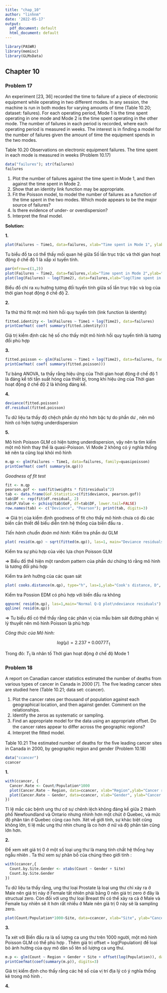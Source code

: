 ```yaml
---
title: "chap_10"
author: "linhnm"
date: '2022-05-17'
output:
  pdf_document: default
  html_document: default
---
```


```r
library(PASWR)
library(memisc)
library(GLMsData)
```

## Chapter 10

### Problem 17

An experiment [23, 36] recorded the time to failure of a piece of electronic equipment while operating in two diﬀerent modes. In any session, the machine is run in both modes for varying amounts of time (Table 10.20; dataset: failures). For each operating period, Mode 1 is the time spent operating in one mode and Mode 2 is the time spent operating in the other mode. The number of failures in each period is recorded, where each operating period is measured in weeks. The interest is in ﬁnding a model for the number of failures given the amount of time the equipment spends in the two modes.

Table 10.20 Observations on electronic equipment failures. The time spent in each mode is measured in weeks (Problem 10.17)

```r
data("failures"); str(failures)
failures
```

1.  Plot the number of failures against the time spent in Mode 1, and then against the time spent in Mode 2.
2.  Show that an identity link function may be appropriate.
3.  Fit the Poisson model, to model the number of failures as a function of the time spent in the two modes. Which mode appears to be the major source of failures?
4.  Is there evidence of under- or overdispersion?
5.  Interpret the ﬁnal model.

**Solution:**

**1.**

```r
plot(Failures ~ Time1, data=failures, xlab="Time spent in Mode 1", ylab="Number of failures")
```

Tu biểu đồ ta có thể thấy mối quan hệ giữa Số lần trục trặc và thời gian hoạt động ở chế độ 1 là xấp xỉ tuyến tính.

```r
par(mfrow=c(1,2))
plot(Failures ~ Time2, data=failures,xlab="Time spent in Mode 2",ylab="Number of failures")
plot(log(Failures) ~ log(Time2), data=failures,xlab="log(Time spent in Mode 2)",ylab="Number of failures")
```

Biểu đồ chỉ ra xu hướng tương đối tuyến tính giữa số lần trục trặc và log của thời gian hoạt động ở chế độ 2.

**2.**

Ta thử thử fit một mô hình hồi quy tuyến tính (link function là identity)

```r
fitted.identity <- lm(Failures ~ Time1 + log(Time2), data=failures)
printCoefmat( coef( summary(fitted.identity)))
```

Giá trị kiểm định các hệ số cho thấy một mô hình hồi quy tuyến tính là tương đối phù hợp

**3.**

```r
fitted.poisson <- glm(Failures ~ Time1 + log(Time2), data=failures, family=poisson(link="log"))
printCoefmat( coef( summary(fitted.poisson)))
```

Tư bảng ANOVA, ta thấy rằng hiệu ứng của Thời gian hoạt động ở chế độ 1 là đáng kể tới tần suất hỏng của thiết bị, trong khi hiệu ứng của Thời gian hoạt động ở chế độ 2 là không đáng kể.

**4.**

```r
deviance(fitted.poisson)
df.residual(fitted.poisson)
```

Tu dữ liệu ta thấy độ chệch phần dự nhỏ hơn bậc tự do phần dư , nên mô hình có hiện tượng underdispersion

**5.**

Mô hình Poisson GLM có hiện tương underdispersion, vậy nên ta tìm kiếm một mô hình thay thế là quasi-Poisson. Vì Mode 2 không có ý nghĩa thống kê nên ta cũng loại khỏi mô hình

```r
m.qp <- glm(Failures ~ Time1, data=failures, family=quasipoisson)
printCoefmat( coef( summary(m.qp)))
```

*Goodness of fit test *
```r
fit <- m.qp
pearson.gof <- sum(fit$weights * fit$residuals^2)
tab <- data.frame(GoF.Statistic=c(fit$deviance, pearson.gof))
tab$DF <- rep(fit$df.residual, 2)
tab$P.Value <- pchisq(tab$GoF, df=tab$DF, lower.tail=FALSE)
row.names(tab) <- c("Deviance", "Pearson"); print(tab, digits=3)
```
=> Giá trị của kiểm định goodness of fit cho thấy mô hình chưa  có đủ các biến cần thiết để biểu diễn tính hệ thống của biến đầu ra . 


*Tiến hành chuẩn đoán mô hình:* Kiểm tra phần dư GLM

```r
plot( resid(m.qp) ~ sqrt(fitted(m.qp)), las=1, main="Deviance residuals", ylab="Deviance residuals",xlab="Square root of fitted values" )
```

Kiểm tra sự phù hợp của việc lựa chọn Poisson GLM

=> Biểu đồ thể hiện một random pattern của phần dư chứng tỏ rằng mô hình là tương đối phù hợp

Kiểm tra ảnh hưởng của các quan sát

```r
plot( cooks.distance(m.qp), type="h", las=1,ylab="Cook's distance, D", main="Cook's distance")
```

Kiểm tra Possion EDM có phù hợp với biến đầu ra không

```r
qqnorm( resid(m.qp), las=1,main="Normal Q-Q plot\ndeviance residuals")
qqline( resid(m.qp))
```

=> Tu biểu đồ có thể thấy rằng các phân vị của mẫu bám sát đường phân vị lý thuyết nên mô hình Poisson là phù hợp

*Công thức của Mô hình:*

$$
log(\mu) = 2.237 + 0.0077T_{1}
$$

Trong đó: $T_{1}$ là nhân tố Thời gian hoạt động ở chế độ Mode 1


### Problem 18

A report on Canadian cancer statistics estimated the number of deaths from various types of cancer in Canada in 2000 [7]. The ﬁve leading cancer sites are studied here (Table 10.21; data set: ccancer).

1.  Plot the cancer rates per thousand of population against each geographical location, and then against gender. Comment on the relationships.
2.  Identify the zeros as systematic or sampling.
3.  Find an appropriate model for the data using an appropriate oﬀset. Do the cancer rates appear to diﬀer across the geographic regions?
4.  Interpret the ﬁtted model.

Table 10.21 The estimated number of deaths for the ﬁve leading cancer sites in Canada in 2000, by geographic region and gender (Problem 10.18)

```r
data("ccancer")
ccancer
```

**1.**

```r
with(ccancer, {
  Cancer.Rate <- Count/Population*1000
  plot(Cancer.Rate ~ Region, data=ccancer, xlab="Region",ylab="Cancer rate per thousand people", las=1, main="Cancer rate against Geographic location")
  plot(Cancer.Rate ~ Gender, data=ccancer, xlab="Gender", ylab="Cancer rate per thousand people", las=1, main="Cancer rate against Gender")
})
```

Tỉ lệ mắc các bệnh ung thư cớ sự chênh lệch không đáng kể giữa 2 thành phố Newfoundland và Ontario nhưng nhỉnh hơn một chút ở Quebec, và mức độ phân tán ở Quebec cũng cao hơn. Xét về giới tính, sự khác biệt cũng không lớn, tỉ lệ mắc ung thư nhìn chung là co hơn ở nữ và độ phân tán cũng lớn hơn.

**2.**

Để xem xét giá trị 0 ở một số loại ung thư là mang tính chất hệ thống hay ngẫu nhiên . Ta thử xem sự phân bố của chúng theo giới tính : 

```r
with(ccancer,{
  Count.by.Site.Gender <- xtabs(Count ~ Gender + Site)
  Count.by.Site.Gender
})

```
Tu dữ liệu ta thấy rằng, ung thư loại Prostate là loại ung thư chỉ xảy ra ở Male nên giá trị này ở Female tất nhiên phải bằng 0 nên giá trị zero ở đây là structual zero. Còn đối với ung thư loại Breast thì có thể xảy ra cả ở Male và Female tuy nhiên sẽ ít hơn rất nhiều ở Male nên giá trị 0 này sẽ là sampling zero.

```r
plot(Count/Population*1000~Site, data=ccancer, xlab="Site", ylab="Cancer rate per thousand people", las=1, main="Cancer rate against Cancer Site")
```
**3.**

Ta xét với Biến đầu ra là số lượng ca ung thư trên 1000 người, một mô hình Poisson GLM  có thể phù hợp . Thêm giá trị offset = log(Population) để loại bỏ ảnh hưởng của quy mô dân số lên số lượng ca ung thư. 

```r
m.p <- glm(Count ~ Region + Gender + Site + offset(log(Population)), data=ccancer, family=poisson(link="log"))
printCoefmat(coef(summary(m.p)), digits=3)
```
Giá trị kiểm định cho thấy rằng các hệ số của vị trí địa lý có ý nghĩa thống kê trong mô hình .

**4.**

